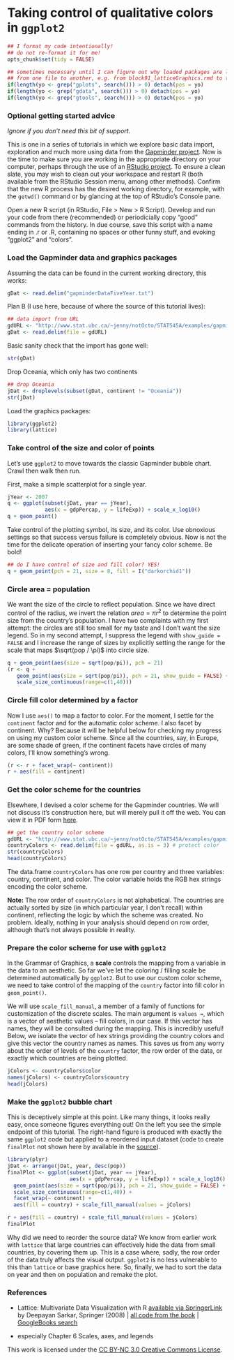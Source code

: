 Taking control of qualitative colors in `ggplot2`
========================================================

```r
## I format my code intentionally!
## do not re-format it for me!
opts_chunk$set(tidy = FALSE)

## sometimes necessary until I can figure out why loaded packages are leaking
## from one file to another, e.g. from block91_latticeGraphics.rmd to this file
if(length(yo <- grep("gplots", search())) > 0) detach(pos = yo)
if(length(yo <- grep("gdata", search())) > 0) detach(pos = yo)
if(length(yo <- grep("gtools", search())) > 0) detach(pos = yo)
```

### Optional getting started advice

*Ignore if you don't need this bit of support.*

This is one in a series of tutorials in which we explore basic data import, exploration and much more using data from the [Gapminder project](http://www.gapminder.org). Now is the time to make sure you are working in the appropriate directory on your computer, perhaps through the use of an [RStudio project](block01_basicsWorkspaceWorkingDirProject.html). To ensure a clean slate, you may wish to clean out your workspace and restart R (both available from the RStudio Session menu, among other methods). Confirm that the new R process has the desired working directory, for example, with the `getwd()` command or by glancing at the top of RStudio's Console pane.

Open a new R script (in RStudio, File > New > R Script). Develop and run your code from there (recommended) or periodicially copy "good" commands from the history. In due course, save this script with a name ending in .r or .R, containing no spaces or other funny stuff, and evoking "ggplot2" and "colors".

### Load the Gapminder data and graphics packages

Assuming the data can be found in the current working directory, this works:
```r
gDat <- read.delim("gapminderDataFiveYear.txt")
```

Plan B (I use here, because of where the source of this tutorial lives):
```r
## data import from URL
gdURL <- "http://www.stat.ubc.ca/~jenny/notOcto/STAT545A/examples/gapminder/data/gapminderDataFiveYear.txt"
gDat <- read.delim(file = gdURL)
```

Basic sanity check that the import has gone well:
```r
str(gDat)
```
Drop Oceania, which only has two continents
```r
## drop Oceania
jDat <- droplevels(subset(gDat, continent != "Oceania"))
str(jDat)
```

Load the graphics packages:
```r
library(ggplot2)
library(lattice)
```

### Take control of the size and color of points

Let's use `ggplot2` to move towards the classic Gapminder bubble chart. Crawl then walk then run.

First, make a simple scatterplot for a single year.

```r
jYear <- 2007
q <- ggplot(subset(jDat, year == jYear),
            aes(x = gdpPercap, y = lifeExp)) + scale_x_log10()
q + geom_point()
```

Take control of the plotting symbol, its size, and its color. Use obnoxious settings so that success versus failure is completely obvious. Now is not the time for the delicate operation of inserting your fancy color scheme. Be bold!

```r
## do I have control of size and fill color? YES!
q + geom_point(pch = 21, size = 8, fill = I("darkorchid1"))
```

### Circle area = population

We want the size of the circle to reflect population. Since we have direct control of the radius, we invert the relation $area = \pi r^2$ to determine the point size from the country's population. I have two complaints with my first attempt: the circles are still too small for my taste and I don't want the size legend. So in my second attempt, I suppress the legend with `show_guide = FALSE` and I increase the range of sizes by explicitly setting the range for the scale that maps $\sqrt(pop / \pi)$ into circle size.

```r
q + geom_point(aes(size = sqrt(pop/pi)), pch = 21)
(r <- q +
   geom_point(aes(size = sqrt(pop/pi)), pch = 21, show_guide = FALSE) +
   scale_size_continuous(range=c(1,40)))
```

### Circle fill color determined by a factor

Now I use `aes()` to map a factor to color. For the moment, I settle for the `continent` factor and for the automatic color scheme. I also facet by continent. Why? Because it will be helpful below for checking my progress on using my custom color scheme. Since all the countries, say, in Europe, are some shade of green, if the continent facets have circles of many colors, I'll know something's wrong.
```r
(r <- r + facet_wrap(~ continent))
r + aes(fill = continent)
```

### Get the color scheme for the countries

Elsewhere, I devised a color scheme for the Gapminder countries. We will not discuss it's construction here, but will merely pull it off the web. You can view it in PDF form [here](http://www.stat.ubc.ca/~jenny/notOcto/STAT545A/examples/gapminder/figs/bryan-a01-colorScheme.pdf).

```r
## get the country color scheme
gdURL <- "http://www.stat.ubc.ca/~jenny/notOcto/STAT545A/examples/gapminder/data/gapminderCountryColors.txt"
countryColors <- read.delim(file = gdURL, as.is = 3) # protect color
str(countryColors)
head(countryColors)
```

The data.frame `countryColors` has one row per country and three variables: country, continent, and color. The color variable holds the RGB hex strings encoding the color scheme.

__Note:__ The row order of `countryColors` is not alphabetical. The countries are actually sorted by size (in which particular year, I don't recall) within continent, reflecting the logic by which the scheme was created. No problem. Ideally, nothing in your analysis should depend on row order, although that's not always possible in reality.

### Prepare the color scheme for use with `ggplot2`

In the Grammar of Graphics, a __scale__ controls the mapping from a variable in the data to an aesthetic. So far we've let the coloring / filling scale be determined automatically by `ggplot2`. But to use our custom color scheme, we need to take control of the mapping of the `country` factor into fill color in `geom_point()`.

We will use `scale_fill_manual`, a member of a family of functions for customization of the discrete scales. The main argument is `values =`, which is a vector of aesthetic values -- fill colors, in our case. If this vector has names, they will be consulted during the mapping. This is incredibly useful! Below, we isolate the vector of hex strings providing the country colors and give this vector the country names as names. This saves us from any worry about the order of levels of the `country` factor, the row order of the data, or exactly which countries are being plotted.

```r
jColors <- countryColors$color
names(jColors) <- countryColors$country
head(jColors)
```

### Make the `ggplot2` bubble chart

This is deceptively simple at this point. Like many things, it looks really easy, once someone figures everything out! On the left you see the simple endpoint of this tutorial. The right-hand figure is produced with exactly the same `ggplot2` code but applied to a reordered input dataset (code to create `finalPlot` not shown here by available in the [source](https://github.com/jennybc/STAT545A/blob/master/block17_colorsGgplot2Qualitative.rmd)).

```r
library(plyr)
jDat <- arrange(jDat, year, desc(pop))
finalPlot <- ggplot(subset(jDat, year == jYear),
                    aes(x = gdpPercap, y = lifeExp)) + scale_x_log10() +
  geom_point(aes(size = sqrt(pop/pi)), pch = 21, show_guide = FALSE) +
  scale_size_continuous(range=c(1,40)) +
  facet_wrap(~ continent) +
  aes(fill = country) + scale_fill_manual(values = jColors)
```

```r
r + aes(fill = country) + scale_fill_manual(values = jColors)
finalPlot
```

Why did we need to reorder the source data? We know from earlier work with `lattice` that large countries can effectively hide the data from small countries, by covering them up. This is a case where, sadly, the row order of the data truly affects the visual output. `ggplot2` is no less vulnerable to this than `lattice` or base graphics here. So, finally, we had to sort the data on year and then on population and remake the plot.

### References

  * Lattice: Multivariate Data Visualization with R [available via SpringerLink](http://ezproxy.library.ubc.ca/login?url=http://link.springer.com.ezproxy.library.ubc.ca/book/10.1007/978-0-387-75969-2/page/1) by Deepayan Sarkar, Springer (2008) | [all code from the book](http://lmdvr.r-forge.r-project.org/) | [GoogleBooks search](http://books.google.com/books?id=gXxKFWkE9h0C&lpg=PR2&dq=lattice%20sarkar%23v%3Donepage&pg=PR2#v=onepage&q=&f=false)

  * especially Chapter 6 Scales, axes, and legends

<div class="footer">
This work is licensed under the  <a href="http://creativecommons.org/licenses/by-nc/3.0/">CC BY-NC 3.0 Creative Commons License</a>.
</div>

